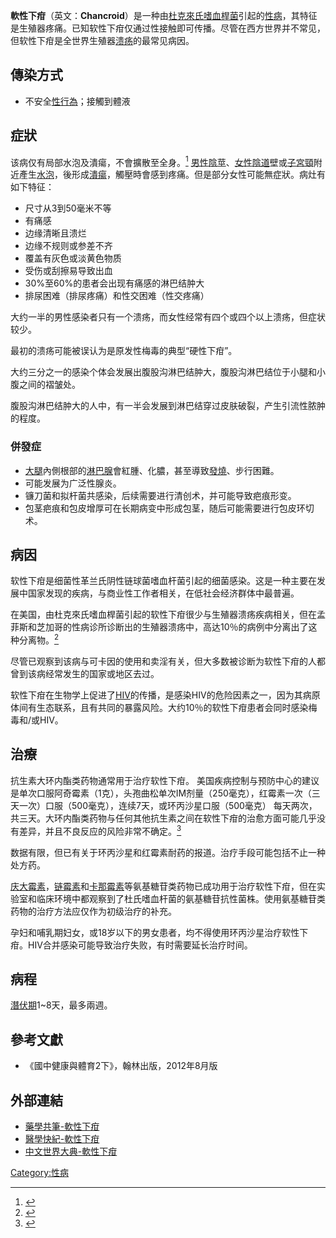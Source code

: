 {{expand|time=2015-11-07T15:00:23+00:00}}
{{medical}}
{{Infobox medical condition (new) 
| name            = 软性下疳
| image           = Chancroid lesion haemophilus ducreyi PHIL 3728 lores.jpg 
| caption         = 发生在阴茎上的软性下疳
| 
| pronounce       =  
| field           =  
| synonyms        =  
| symptoms        = 
| complications   = 
| onset           = 
| duration        = 
| types           = 
| causes          = 
| risks           = 
| diagnosis       = 
| differential    = 
| prevention      = 
| treatment       = 
| medication      = 
| prognosis       = 
| frequency       = 
| deaths          = 
}}
'''軟性下疳'''（英文：'''Chancroid'''）是一种由[[杜克來氏嗜血桿菌|杜克來氏嗜血桿菌]]引起的[[性病|性病]]，其特征是生殖器疼痛。已知软性下疳仅通过性接触即可传播。尽管在西方世界并不常见，但软性下疳是全世界生殖器[[溃疡|溃疡]]的最常见病因。

==傳染方式==
*不安全[[性行為|性行為]]；接觸到體液
==症狀==
该病仅有局部水泡及潰瘍，不會擴散至全身。<ref>{{cite book|title=Medical Microbiology: The Big Picture|publisher=McGraw Hill Professional|isbn=9780071476614|pages=243|date=2008-08-05}}</ref> 
[[男性|男性]][[陰莖|陰莖]]、[[女性|女性]][[陰道|陰道]]壁或[[子宮頸|子宮頸]]附近產生[[水泡|水泡]]，後形成[[潰瘍|潰瘍]]，觸壓時會感到疼痛。但是部分女性可能無症狀。病灶有如下特征：
*尺寸从3到50毫米不等
*有痛感
*边缘清晰且溃烂
*边缘不规则或参差不齐
*覆盖有灰色或淡黄色物质
*受伤或刮擦易导致出血
*30%至60%的患者会出现有痛感的淋巴结肿大
*排尿困难（排尿疼痛）和性交困难（性交疼痛）
大约一半的男性感染者只有一个溃疡，而女性经常有四个或四个以上溃疡，但症状较少。

最初的溃疡可能被误认为是原发性梅毒的典型“硬性下疳”。

大约三分之一的感染个体会发展出腹股沟淋巴结肿大，腹股沟淋巴结位于小腿和小腹之间的褶皱处。

腹股沟淋巴结肿大的人中，有一半会发展到淋巴结穿过皮肤破裂，产生引流性脓肿的程度。

===併發症===
*[[大腿|大腿]]內側根部的[[淋巴腺|淋巴腺]]會紅腫、化膿，甚至導致[[發燒|發燒]]、步行困難。
*可能发展为广泛性腺炎。
*镰刀菌和拟杆菌共感染，后续需要进行清创术，并可能导致疤痕形变。
*包茎疤痕和包皮增厚可在长期病变中形成包茎，随后可能需要进行包皮环切术。
==病因==
软性下疳是细菌性革兰氏阴性链球菌嗜血杆菌引起的细菌感染。这是一种主要在发展中国家发现的疾病，与商业性工作者相关，在低社会经济群体中最普遍。

在美国，由杜克來氏嗜血桿菌引起的软性下疳很少与生殖器溃疡疾病相关，但在孟菲斯和芝加哥的性病诊所诊断出的生殖器溃疡中，高达10％的病例中分离出了这种分离物。<ref>{{cite web|url=http://pathmicro.med.sc.edu/infectious+disease/sexually+transmitted+diseases.htm|title=Error 404 - Page Not Found|author=|date=|website=pathmicro.med.sc.edu|accessdate=19 April 2018}}</ref>

尽管已观察到该病与可卡因的使用和卖淫有关，但大多数被诊断为软性下疳的人都曾到该病经常发生的国家或地区去过。{{Citation needed|date=August 2010}}

软性下疳在生物学上促进了[[人类免疫缺陷病毒|HIV]]的传播，是感染HIV的危险因素之一，因为其病原体间有生态联系，且有共同的暴露风险。大约10％的软性下疳患者会同时感染梅毒和/或HIV。

==治療==
抗生素大环内酯类药物通常用于治疗软性下疳。 美国疾病控制与预防中心的建议是单次口服阿奇霉素（1克），头孢曲松单次IM剂量（250毫克），红霉素一次（三天一次）口服（500毫克），连续7天，或环丙沙星口服（500毫克） 每天两次，共三天。大环内酯类药物与任何其他抗生素之间在软性下疳的治愈方面可能几乎没有差异，并且不良反应的风险非常不确定。<ref>{{cite journal |last1=Romero |first1=L |last2=Huerfano |first2=C |last3=Grillo-Ardila |first3=CF |title=Macrolides for treatment of Haemophilus ducreyi infection in sexually active adults. |journal=The Cochrane Database of Systematic Reviews |date=11 December 2017 |volume=12 |pages=CD012492 |doi=10.1002/14651858.CD012492.pub2 |pmid=29226307}}</ref>

数据有限，但已有关于环丙沙星和红霉素耐药的报道。治疗手段可能包括不止一种处方药。

[[庆大霉素|庆大霉素]]，[[链霉素|链霉素]]和[[卡那霉素|卡那霉素]]等氨基糖苷类药物已成功用于治疗软性下疳，但在实验室和临床环境中都观察到了杜氏嗜血杆菌的氨基糖苷抗性菌株。使用氨基糖苷类药物的治疗方法应仅作为初级治疗的补充。

孕妇和哺乳期妇女，或18岁以下的男女患者，均不得使用环丙沙星治疗软性下疳。HIV合并感染可能导致治疗失败，有时需要延长治疗时间。
==病程==
[[潛伏期|潛伏期]]1~8天，最多兩週。
==參考文獻==
*《國中健康與體育2下》，翰林出版，2012年8月版
<references/>
==外部連結==
*[[wikia:zh-tw.pharmacy:Chancroid軟性下疳|藥學共筆-軟性下疳]]
*[[wikia:zh-tw.med:軟性下疳|醫學快紀-軟性下疳]]
*[http://worldpedia.miraheze.org/wiki/軟性下疳 中文世界大典-軟性下疳] {{Wayback|url=http://worldpedia.miraheze.org/wiki/%E8%BB%9F%E6%80%A7%E4%B8%8B%E7%96%B3 |date=20190630063534 }}
[[Category:性病|Category:性病]]